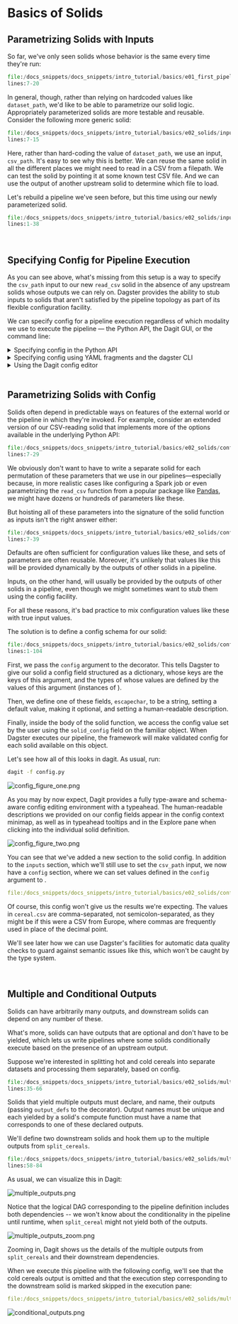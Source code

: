 
<DynamicMetaTags
  title="Basics of Solids | Dagster"
  description="Dagster is a system for building modern data applications."
/>


# Basics of Solids

<CodeReferenceLink filePath="examples/docs_snippets/docs_snippets/intro_tutorial/basics/e02_solids/" />

## Parametrizing Solids with Inputs

So far, we've only seen solids whose behavior is the same every time they're run:

```python literalinclude showLines startLine=7 emphasize-lines=4 caption=hello_cereal.py
file:/docs_snippets/docs_snippets/intro_tutorial/basics/e01_first_pipeline/hello_cereal.py
lines:7-20
```

In general, though, rather than relying on hardcoded values like `dataset_path`, we'd like to be
able to parametrize our solid logic. Appropriately parameterized solids are more testable and
reusable. Consider the following more generic solid:

```python literalinclude showLines startLine=7 caption=inputs.py
file:/docs_snippets/docs_snippets/intro_tutorial/basics/e02_solids/inputs.py
lines:7-15
```

Here, rather than hard-coding the value of `dataset_path`, we use an input, `csv_path`. It's easy to
see why this is better. We can reuse the same solid in all the different places we might need to
read in a CSV from a filepath. We can test the solid by pointing it at some known test CSV file. And
we can use the output of another upstream solid to determine which file to load.

Let's rebuild a pipeline we've seen before, but this time using our newly parameterized solid.

```python literalinclude showLines startLine=1 emphasize-lines=38 caption=inputs.py
file:/docs_snippets/docs_snippets/intro_tutorial/basics/e02_solids/inputs.py
lines:1-38
```

<br />

## Specifying Config for Pipeline Execution

As you can see above, what's missing from this setup is a way to specify the `csv_path` input to our
new `read_csv` solid in the absence of any upstream solids whose outputs we can rely on. Dagster
provides the ability to stub inputs to solids that aren't satisfied by the pipeline topology as part
of its flexible configuration facility.

We can specify config for a pipeline execution regardless of which modality we use to execute the
pipeline — the Python API, the Dagit GUI, or the command line:

<details className="markdown">
  <summary>Specifying config in the Python API</summary>

<br />

We previously encountered the <PyObject module="dagster" object="execute_pipeline"
displayText="execute_pipeline()" />function. Pipeline run config is specified by the second
argument to this function, which must be a dict.

This dict contains all of the user-provided configuration with which to execute a pipeline. As such,
it can have [a lot of sections](/_apidocs/execution####config_schema), but we'll only use one of
them here: per-solid configuration, which is specified under the key `solids`:

```python literalinclude showLines startLine=41 caption=inputs.py
file:/docs_snippets/docs_snippets/intro_tutorial/basics/e02_solids/inputs.py
lines:42-46
dedent:4
```

The `solids` dict is keyed by solid name, and each solid is configured by a dict that may itself
have several sections. In this case we are only interested in the `inputs` section, so that we can
specify the value of the input `csv_path`.

Now you can pass this run config to <PyObject module="dagster" object="execute_pipeline"
displayText="execute_pipeline()" />:

```python literalinclude showLines startLine=49 caption=inputs.py
file:/docs_snippets/docs_snippets/intro_tutorial/basics/e02_solids/inputs.py
lines:47-49
dedent:4
```

</details>

<details className="markdown">
  <summary>Specifying config using YAML fragments and the dagster CLI</summary>

<br />

When executing pipelines with the dagster CLI, we'll need to provide the run config in a file. We
use YAML for the file-based representation of configuration, but the values are the same as before:

```YAML literalinclude showLines caption=inputs_env.yaml
file:/docs_snippets/docs_snippets/intro_tutorial/basics/e02_solids/inputs_env.yaml
dedent:4
```

We can pass config files in this format to the dagster CLI tool with the `-e` flag.

```bash
dagster pipeline execute -f inputs.py -e inputs_env.yaml
```

In practice, you might have different sections of your run config in different yaml files&mdash;if,
for instance, some sections change more often (e.g. in test and prod) while other are more static.
In this case, you can set multiple instances of the `-e` flag on CLI invocations, and the CLI tools
will assemble the YAML fragments into a single run config.

</details>

<details className="markdown">
  <summary>Using the Dagit config editor</summary>

<br />

Dagit provides a powerful, schema-aware, typeahead-enabled config editor to enable rapid
experimentation with and debugging of parameterized pipeline executions. As always, run:

```bash
dagit -f inputs.py
```

Notice that no execution plan appears in the bottom pane of the Playground.

![inputs_figure_one.png](/assets/images/tutorial/inputs_figure_one.png)

Because Dagit is schema-aware, it knows that this pipeline now requires configuration in order to
run without errors. In this case, since the pipeline is relatively trivial, it wouldn't be
especially costly to run the pipeline and watch it fail. But when pipelines are complex and slow,
it's invaluable to get this kind of feedback up front rather than have an unexpected failure deep
inside a pipeline.

Recall that the execution plan, which you will ordinarily see above the log viewer in the
**Execute** tab, is the concrete pipeline that Dagster will actually execute. Without a valid
config, Dagster can't construct a parametrization of the logical pipeline&mdash;so no execution plan
is available for us to preview.

Press <kbd>Ctrl</kbd> + <kbd>Space</kbd> in order to bring up the typeahead assistant.

![inputs_figure_two.png](/assets/images/tutorial/inputs_figure_two.png)

Here you can see all of the sections available in the run config. Don't worry, we'll get to them all
later.

Let's enter the config we need in order to execute our pipeline.

![inputs_figure_three.png](/assets/images/tutorial/inputs_figure_three.png)

Note that as you type and edit the config, the config minimap hovering on the right side of the
editor pane changes to provide context&mdash;you always know where in the nested config schema
you are while making changes.

</details>

<br />

## Parametrizing Solids with Config

Solids often depend in predictable ways on features of the external world or the pipeline in which
they're invoked. For example, consider an extended version of our CSV-reading solid that implements
more of the options available in the underlying Python API:

```python literalinclude showLines startLine=7 emphasize-lines=9-15 caption=config_bad_1.py
file:/docs_snippets/docs_snippets/intro_tutorial/basics/e02_solids/config_bad_1.py
lines:7-29
```

We obviously don't want to have to write a separate solid for each permutation of these parameters
that we use in our pipelines&mdash;especially because, in more realistic cases like configuring a
Spark job or even parametrizing the `read_csv` function from a popular package like
[Pandas](https://pandas.pydata.org/pandas-docs/stable/reference/api/pandas.read_csv.html#pandas.read_csv),
we might have dozens or hundreds of parameters like these.

But hoisting all of these parameters into the signature of the solid function as inputs isn't the
right answer either:

```python literalinclude showLines startLine=7 emphasize-lines=5-11 caption=config_bad_2.py
file:/docs_snippets/docs_snippets/intro_tutorial/basics/e02_solids/config_bad_2.py
lines:7-39
```

Defaults are often sufficient for configuration values like these, and sets of parameters are often
reusable. Moreover, it's unlikely that values like this will be provided dynamically by the outputs
of other solids in a pipeline.

Inputs, on the other hand, will usually be provided by the outputs of other solids in a pipeline,
even though we might sometimes want to stub them using the config facility.

For all these reasons, it's bad practice to mix configuration values like these with true input
values.

The solution is to define a config schema for our solid:

```python literalinclude showLines startLine=1 emphasize-lines=16,34-42,89 caption=config.py
file:/docs_snippets/docs_snippets/intro_tutorial/basics/e02_solids/config.py
lines:1-104
```

First, we pass the `config` argument to the <PyObject module="dagster" object="solid"
displayText="@solid" /> decorator. This tells Dagster to give our solid a config field structured as
a dictionary, whose keys are the keys of this argument, and the types of whose values are defined by
the values of this argument (instances of <PyObject module="dagster" object="Field" />).

Then, we define one of these fields, `escapechar`, to be a string, setting a default value, making
it optional, and setting a human-readable description.

Finally, inside the body of the solid function, we access the config value set by the user using the
`solid_config` field on the familiar <PyObject module="dagster"
object="SystemComputeExecutionContext" displayText="context" /> object. When Dagster executes our
pipeline, the framework will make validated config for each solid available on this object.

Let's see how all of this looks in dagit. As usual, run:

```bash
dagit -f config.py
```

![config_figure_one.png](/assets/images/tutorial/config_figure_one.png)

As you may by now expect, Dagit provides a fully type-aware and schema-aware config editing
environment with a typeahead. The human-readable descriptions we provided on our config fields
appear in the config context minimap, as well as in typeahead tooltips and in the Explore pane when
clicking into the individual solid definition.

![config_figure_two.png](/assets/images/tutorial/config_figure_two.png)

You can see that we've added a new section to the solid config. In addition to the `inputs` section,
which we'll still use to set the `csv_path` input, we now have a `config` section, where we can set
values defined in the `config` argument to <PyObject module="dagster" object="solid"
displayText="@solid" />.

```YAML literalinclude caption=config_env_bad.yaml
file:/docs_snippets/docs_snippets/intro_tutorial/basics/e02_solids/config_env_bad.yaml
```

Of course, this config won't give us the results we're expecting. The values in `cereal.csv` are
comma-separated, not semicolon-separated, as they might be if this were a CSV from Europe, where
commas are frequently used in place of the decimal point.

We'll see later how we can use Dagster's facilities for automatic data quality checks to guard
against semantic issues like this, which won't be caught by the type system.

<br />

## Multiple and Conditional Outputs

Solids can have arbitrarily many outputs, and downstream solids can depend on any number of these.

What's more, solids can have outputs that are optional and don't have to be yielded, which lets us
write pipelines where some solids conditionally execute based on the presence of an upstream output.

Suppose we're interested in splitting hot and cold cereals into separate datasets and processing
them separately, based on config.

```python literalinclude showLines startLine=35 emphasize-lines=7-12,21,26 caption=multiple_outputs.py
file:/docs_snippets/docs_snippets/intro_tutorial/basics/e02_solids/multiple_outputs.py
lines:35-66
```

Solids that yield multiple outputs must declare, and name, their outputs (passing `output_defs` to
the <PyObject module="dagster" object="solid" displayText="@solid" /> decorator). Output names must
be unique and each <PyObject module="dagster" object="Output" /> yielded by a solid's compute
function must have a name that corresponds to one of these declared outputs.

We'll define two downstream solids and hook them up to the multiple outputs from `split_cereals`.

```python literalinclude showLines startLine=58 emphasize-lines=23-25 caption=multiple_outputs.py
file:/docs_snippets/docs_snippets/intro_tutorial/basics/e02_solids/multiple_outputs.py
lines:58-84
```

As usual, we can visualize this in Dagit:

![multiple_outputs.png](/assets/images/tutorial/multiple_outputs.png)

Notice that the logical DAG corresponding to the pipeline definition includes both dependencies --
we won't know about the conditionality in the pipeline until runtime, when `split_cereal` might not
yield both of the outputs.

![multiple_outputs_zoom.png](/assets/images/tutorial/multiple_outputs_zoom.png)

Zooming in, Dagit shows us the details of the multiple outputs from `split_cereals` and their
downstream dependencies.

When we execute this pipeline with the following config, we'll see that the cold cereals output is
omitted and that the execution step corresponding to the downstream solid is marked skipped in the
execution pane:

```YAML literalinclude showLines caption=multiple_outputs.yaml
file:/docs_snippets/docs_snippets/intro_tutorial/basics/e02_solids/multiple_outputs.yaml
```

![conditional_outputs.png](/assets/images/tutorial/conditional_outputs.png)

<br />

<br />
